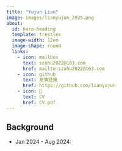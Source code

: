 ```yaml
---
title: "Yujun Lian"
image: images/lianyujun_2025.png
about:
  id: hero-heading
  template: trestles
  image-width: 12em
  image-shape: round
  links:
    - icon: mailbox
      text: szahu2022@163.com
      href: mailto:szahu2022@163.com
    - icon: github
      text: 友情链接
      href: https://github.com/lianyujun
    - icon: 📝
      text: CV
      href: CV.pdf  
---
```


::: {#hero-heading}




## Background

- Jan 2024 - Aug 2024: 


:::
